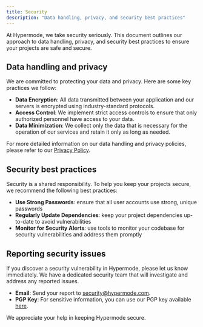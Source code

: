 ```yaml
---
title: Security
description: "Data handling, privacy, and security best practices"
---
```


At Hypermode, we take security seriously. This document outlines our approach to data handling, privacy, and security best practices to ensure your projects are safe and secure.

## Data handling and privacy

We are committed to protecting your data and privacy. Here are some key practices we follow:

- **Data Encryption**: All data transmitted between your application and our servers is encrypted using industry-standard protocols.
- **Access Control**: We implement strict access controls to ensure that only authorized personnel have access to your data.
- **Data Minimization**: We collect only the data that is necessary for the operation of our services and retain it only as long as needed.

For more detailed information on our data handling and privacy policies, please refer to our [Privacy Policy](https://hypermode.com/privacy).

## Security best practices

Security is a shared responsibility. To help you keep your projects secure, we recommend the following best practices:

- **Use Strong Passwords**: ensure that all user accounts use strong, unique passwords
- **Regularly Update Dependencies**: keep your project dependencies up-to-date to avoid vulnerabilities
- **Monitor for Security Alerts**: use tools to monitor your codebase for security vulnerabilities and address them promptly

## Reporting security issues

If you discover a security vulnerability in Hypermode, please let us know immediately. We have a dedicated security team that will investigate and address any reported issues.

- **Email**: Send your report to [security@hypermode.com](mailto:security@hypermode.com).
- **PGP Key**: For sensitive information, you can use our PGP key available [here](https://hypermode.com/pgp-key).

We appreciate your help in keeping Hypermode secure.
